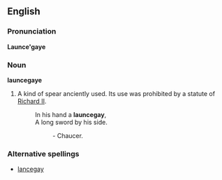 ==English==

===Pronunciation===
'''Launce'gaye'''
{{rfap}}

===Noun===
'''launcegaye'''

# {{obsolete}} A kind of spear anciently used. Its use was prohibited by a statute of [[w:Richard II|Richard II]].
#:In his hand a '''launcegay''',
#:A long sword by his side.
#::- Chaucer.

===Alternative spellings===
* [[lancegay]]